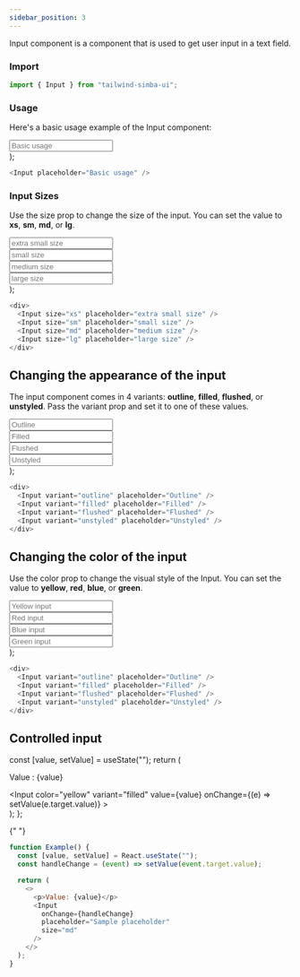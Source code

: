 ```yaml
---
sidebar_position: 3
---
```



Input component is a component that is used to get user input in a text field.

### **Import**

```js
import { Input } from "tailwind-simba-ui";
```

### **Usage**

Here's a basic usage example of the Input component:

  <div className="border-2 rounded-xl mb-4">
    <div className="m-2">
      <Input placeholder="Basic usage" />
    </div>
  </div>
);

<BasicUsage></BasicUsage>

```js
<Input placeholder="Basic usage" />
```

### **Input Sizes**

Use the size prop to change the size of the input. You can set the value to **xs**, **sm**, **md**, or **lg**.

  <div className="flex flex-col border-2 rounded-xl mb-4">
    <div className="m-2">
      <Input size="xs" placeholder="extra small size"></Input>
    </div>
    <div className="m-2">
      <Input size="sm" placeholder="small size"></Input>
    </div>
    <div className="m-2">
      <Input size="md" placeholder="medium size"></Input>
    </div>
    <div className="m-2">
      <Input size="lg" placeholder="large size"></Input>
    </div>
  </div>
);

<InputSizes></InputSizes>

```js
<div>
  <Input size="xs" placeholder="extra small size" />
  <Input size="sm" placeholder="small size" />
  <Input size="md" placeholder="medium size" />
  <Input size="lg" placeholder="large size" />
</div>
```

## **Changing the appearance of the input**

The input component comes in 4 variants: **outline**, **filled**, **flushed**, or **unstyled**. Pass the variant prop and set it to one of these values.

  <div className="flex flex-col border-2 rounded-xl mb-4">
    <div className="m-2">
      <Input variant="outline" placeholder="Outline" />
    </div>
    <div className="m-2">
      <Input variant="filled" placeholder="Filled" />
    </div>
    <div className="m-2">
      <Input variant="flushed" placeholder="Flushed" />
    </div>
    <div className="m-2">
      <Input variant="unstyled" placeholder="Unstyled" />
    </div>
  </div>
);

<InputVariants></InputVariants>

```js
<div>
  <Input variant="outline" placeholder="Outline" />
  <Input variant="filled" placeholder="Filled" />
  <Input variant="flushed" placeholder="Flushed" />
  <Input variant="unstyled" placeholder="Unstyled" />
</div>
```

## **Changing the color of the input**

Use the color prop to change the visual style of the Input. You can set the value to **yellow**, **red**, **blue**, or **green**.

  <div className="flex flex-col border-2 rounded-xl mb-4">
    <div className="m-2">
      <Input color="yellow" placeholder="Yellow input" />
    </div>
    <div className="m-2">
      <Input color="red" placeholder="Red input" />
    </div>
    <div className="m-2">
      <Input color="blue" placeholder="Blue input" />
    </div>
    <div className="m-2">
      <Input color="green" placeholder="Green input" />
    </div>
  </div>
);

<InputColors></InputColors>

```js
<div>
  <Input variant="outline" placeholder="Outline" />
  <Input variant="filled" placeholder="Filled" />
  <Input variant="flushed" placeholder="Flushed" />
  <Input variant="unstyled" placeholder="Unstyled" />
</div>
```

## **Controlled input**

  const [value, setValue] = useState("");
  return (
    <div className="flex flex-col border-2 rounded-xl mb-4">
      <div className="m-2">
        <p className="m-2"> Value : {value}</p>
        <Input
          color="yellow"
          variant="filled"
          value={value}
          onChange={(e) => setValue(e.target.value)}
        ></Input>
      </div>
    </div>
  );
};

<ControlledInput></ControlledInput>{" "}

```js
function Example() {
  const [value, setValue] = React.useState("");
  const handleChange = (event) => setValue(event.target.value);

  return (
    <>
      <p>Value: {value}</p>
      <Input
        onChange={handleChange}
        placeholder="Sample placeholder"
        size="md"
      />
    </>
  );
}
```
